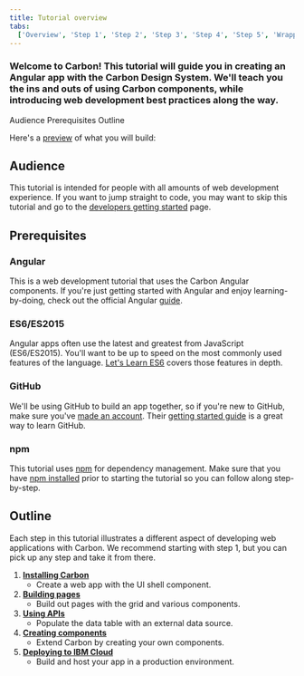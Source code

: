 ```yaml
---
title: Tutorial overview
tabs:
  ['Overview', 'Step 1', 'Step 2', 'Step 3', 'Step 4', 'Step 5', 'Wrapping up']
---
```



### Welcome to Carbon! This tutorial will guide you in creating an Angular app with the Carbon Design System. We'll teach you the ins and outs of using Carbon components, while introducing web development best practices along the way.

<AnchorLinks>

<AnchorLink>Audience</AnchorLink>
<AnchorLink>Prerequisites</AnchorLink>
<AnchorLink>Outline</AnchorLink>

</AnchorLinks>

Here's a [preview](https://angular-step-6-carbon-tutorial.netlify.com) of what you will build:

<Preview
  height="400"
  title="Carbon Tutorial"
  src="https://angular-step-6-carbon-tutorial.netlify.com"
  frameborder="no"
  allowtransparency="true"
  allowfullscreen={true}
/>

## Audience

This tutorial is intended for people with all amounts of web development experience. If you want to jump straight to code, you may want to skip this tutorial and go to the [developers getting started](/get-started/develop/angular) page.

## Prerequisites

### Angular

This is a web development tutorial that uses the Carbon Angular components. If you're just getting started with Angular and enjoy learning-by-doing, check out the official Angular [guide](https://angular.io/docs).

### ES6/ES2015

Angular apps often use the latest and greatest from JavaScript (ES6/ES2015). You'll want to be up to speed on the most commonly used features of the language. [Let's Learn ES6](https://www.youtube.com/playlist?list=PL57atfCFqj2h5fpdZD-doGEIs0NZxeJTX) covers those features in depth.

### GitHub

We'll be using GitHub to build an app together, so if you're new to GitHub, make sure you've [made an account](https://github.com/join). Their [getting started guide](https://guides.github.com/activities/hello-world) is a great way to learn GitHub.

### npm

This tutorial uses [npm](https://www.npmjs.com/) for dependency management. Make sure that you have [npm installed](https://www.npmjs.com/get-npm) prior to starting the tutorial so you can follow along step-by-step.

## Outline

Each step in this tutorial illustrates a different aspect of developing web applications with Carbon. We recommend starting with step 1, but you can pick up any step and take it from there.

1. [**Installing Carbon**](/tutorial/angular/step-1)
   - Create a web app with the UI shell component.
1. [**Building pages**](/tutorial/angular/step-2)
   - Build out pages with the grid and various components.
1. [**Using APIs**](/tutorial/angular/step-3)
   - Populate the data table with an external data source.
1. [**Creating components**](/tutorial/angular/step-4)
   - Extend Carbon by creating your own components.
1. [**Deploying to IBM Cloud**](/tutorial/angular/step-5)
   - Build and host your app in a production environment.
